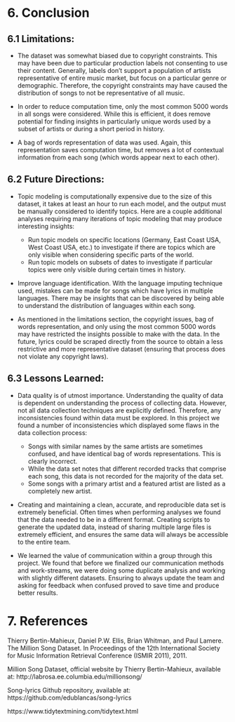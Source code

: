 
# 6. Conclusion

## 6.1 Limitations:

* The dataset was somewhat biased due to copyright constraints. This may have been due to particular production labels not consenting to use their content. Generally, labels don’t support a population of artists representative of entire music market, but focus on a particular genre or demographic. Therefore, the copyright constraints may have caused the distribution of songs to not be representative of all music. 

* In order to reduce computation time, only the most common 5000 words in all songs were considered. While this is efficient, it does remove potential for finding insights in particularly unique words used by a subset of artists or during a short period in history.

* A bag of words representation of data was used. Again, this representation saves computation time, but removes a lot of contextual information from each song (which words appear next to each other).

## 6.2 Future Directions:
* Topic modeling is computationally expensive due to the size of this dataset, it takes at least an hour to run each model, and the output must be manually considered to identify topics. Here are a couple additional analyses requiring many iterations of topic modeling that may produce interesting insights:
  * Run topic models on specific locations (Germany, East Coast USA, West Coast USA, etc.) to investigate if there are topics which are only visible when considering specific parts of the world.
  * Run topic models on subsets of dates to investigate if particular topics were only visible during certain times in history.
  
* Improve language identification. With the language imputing technique used, mistakes can be made for songs which have lyrics in multiple languages. There may be insights that can be discovered by being able to understand the distribution of languages within each song.

* As mentioned in the limitations section, the copyright issues, bag of words representation, and only using the most common 5000 words may have restricted the insights possible to make with the data. In the future, lyrics could be scraped directly from the source to obtain a less restrictive and more representative dataset (ensuring that process does not violate any copyright laws).

## 6.3 Lessons Learned:

* Data quality is of utmost importance. Understanding the quality of data is dependent on understanding the process of collecting data. However, not all data collection techniques are explicitly defined. Therefore, any inconsistencies found within data must be explored. In this project we found a number of inconsistencies which displayed some flaws in the data collection process:
  * Songs with similar names by the same artists are sometimes confused, and have identical bag of words representations. This is clearly incorrect.
  * While the data set notes that different recorded tracks that comprise each song, this data is not recorded for the majority of the data set.
  * Some songs with a primary artist and a featured artist are listed as a completely new artist.
  
* Creating and maintaining a clean, accurate, and reproducible data set is extremely beneficial. Often times when performing analyses we found that the data needed to be in a different format. Creating scripts to generate the updated data, instead of sharing multiple large files is extremely efficient, and ensures the same data will always be accessible to the entire team.

* We learned the value of communication within a group through this project. We found that before we finalized our communication methods and work-streams, we were doing some duplicate analysis and working with slightly different datasets. Ensuring to always update the team and asking for feedback when confused proved to save time and produce better results.

# 7. References

Thierry Bertin-Mahieux, Daniel P.W. Ellis, Brian Whitman, and Paul Lamere. The
Million Song Dataset. In Proceedings of the 12th International Society for Music
Information Retrieval Conference (ISMIR 2011), 2011.

Million Song Dataset, official website by Thierry Bertin-Mahieux, available at:
http://labrosa.ee.columbia.edu/millionsong/

Song-lyrics Github repository, available at: https://github.com/edublancas/song-lyrics

https://www.tidytextmining.com/tidytext.html
